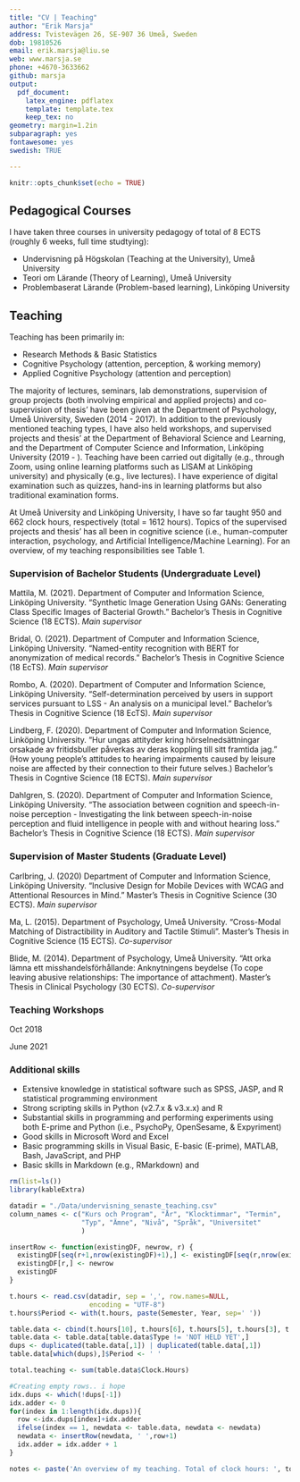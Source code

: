 ```yaml
---
title: "CV | Teaching"
author: "Erik Marsja"
address: Tvistevägen 26, SE-907 36 Umeå, Sweden
dob: 19810526
email: erik.marsja@liu.se
web: www.marsja.se
phone: +4670-3633662
github: marsja
output:
  pdf_document:
    latex_engine: pdflatex
    template: template.tex
    keep_tex: no
geometry: margin=1.2in
subparagraph: yes
fontawesome: yes
swedish: TRUE

---
```


```r
knitr::opts_chunk$set(echo = TRUE)
```

## Pedagogical Courses
I have taken three courses in university pedagogy of total of 8 ECTS (roughly 6 weeks, full time studtying): 

* Undervisning på Högskolan (Teaching at the University), Umeå University 
* Teori om Lärande (Theory of Learning), Umeå University
* Problembaserat Lärande (Problem-based learning), Linköping University


## Teaching  

Teaching has been primarily in:

* Research Methods & Basic Statistics
* Cognitive Psychology (attention, perception, & working memory)
* Applied Cognitive Psychology (attention and perception)

The majority of lectures, seminars, lab demonstrations, supervision of group projects (both involving empirical and applied projects) and co-supervision of thesis' have been given at the Department of Psychology, Umeå University, Sweden (2014 - 2017). In addition to the previously mentioned teaching types, I have also held workshops, and supervised projects and thesis' at the Department of Behavioral Science and Learning, and the Department of Computer Science and Information, Linköping University (2019 - ). Teaching have been carried out digitally (e.g., through Zoom, using online learning platforms such as LISAM at Linköping university) and physically (e.g., live lectures). I have experience of digital examination such as quizzes, hand-ins in learning platforms but also traditional examination forms.

At Umeå University and Linköping University, I have so far taught 950  and 662 clock hours, respectively (total = 1612 hours). Topics of the supervised projects and thesis' has all been in cognitive science (i.e., human-computer interaction, psychology, and Artificial Intelligence/Machine Learning). For an overview, of my teaching responsibilities see Table 1.


### Supervision of Bachelor Students (Undergraduate Level)

Mattila, M. (2021). Department of Computer and Information Science, Linköping University. "Synthetic Image Generation Using GANs: Generating Class Specific Images of Bacterial Growth." Bachelor's Thesis in Cognitive Science (18 ECTS). *Main supervisor*

Bridal, O. (2021). Department of Computer and Information Science, Linköping University. "Named-entity recognition with BERT for anonymization of medical records." Bachelor's Thesis in Cognitive Science (18 EcTS). *Main supervisor*

Rombo, A. (2020). Department of Computer and Information Science, Linköping University. "Self-determination perceived by
users in support services pursuant to LSS - An analysis on a municipal level." Bachelor's Thesis in Cognitive Science (18 EcTS). *Main supervisor*

Lindberg, F. (2020). Department of Computer and Information Science, Linköping University. "Hur ungas attityder kring hörselnedsättningar orsakade av fritidsbuller påverkas av deras koppling till sitt framtida jag." (How young people's attitudes to hearing impairments caused by leisure noise are affected by their connection to their future selves.)  Bachelor's Thesis in Cogntive Science (18 ECTS). *Main supervisor*

Dahlgren, S. (2020). Department of Computer and Information Science, Linköping University. "The association between cognition and speech-in-noise perception - Investigating the link between speech-in-noise perception and fluid intelligence in people with and without hearing loss." Bachelor's Thesis in Cognitive Science (18 ECTS). *Main supervisor*

### Supervision of Master Students (Graduate Level)

Carlbring, J. (2020) Department of Computer and Information Science, Linköping University. "Inclusive Design for Mobile Devices with WCAG and Attentional Resources in Mind." Master's Thesis in Cognitive Science (30 ECTS). *Main supervisor*

Ma, L. (2015). Department of Psychology, Umeå University. "Cross-Modal Matching of Distractibility in Auditory and Tactile Stimuli". Master's Thesis in Cognitive Science (15 ECTS). *Co-supervisor*

Blide, M. (2014). Department of Psychology, Umeå University. "Att orka lämna ett misshandelsförhållande: Anknytningens beydelse (To cope leaving abusive relationships: The importance of attachment). Master's Thesis in Clinical Psychology (30 ECTS). *Co-supervisor*

### Teaching Workshops

Oct 2018\hspace{0.75cm}\textbf{R Workshop "Step-by-Step"}\vspace{1mm}

\hrule
\begin{changemargin}{2.15cm}{2.4cm}

Department of Psychology, Umeå University.

An introduction to R statistical programming language - presented to senior researchers with a focus on basic programming and the R environment.

\end{changemargin}


June 2021\hspace{0.75cm}\textbf{SIDR Summer School 2021}\vspace{1mm}

\hrule
\begin{changemargin}{2.15cm}{2.4cm}

Division of Disability Research, Linköping University.

Assisting Prof. Danielsson in teaching advanced statistics in the R programming language.

\end{changemargin}

### Additional skills

* Extensive knowledge in statistical software such as SPSS, JASP, and R statistical programming environment
* Strong scripting skills in Python (v2.7.x & v3.x.x) and R
* Substantial skills in programming and performing experiments using both E-prime and Python (i.e., PsychoPy, OpenSesame, & Expyriment)
* Good skills in Microsoft Word and Excel
* Basic programming skills in Visual Basic, E-basic (E-prime), MATLAB, Bash, JavaScript, and PHP
* Basic skills in Markdown (e.g., RMarkdown) and \LaTeX


```r
rm(list=ls())
library(kableExtra)

datadir = "./Data/undervisning_senaste_teaching.csv"
column_names <- c("Kurs och Program", "År", "Klocktimmar", "Termin",
                  "Typ", "Ämne", "Nivå", "Språk", "Universitet"
                  )

insertRow <- function(existingDF, newrow, r) {
  existingDF[seq(r+1,nrow(existingDF)+1),] <- existingDF[seq(r,nrow(existingDF)),]
  existingDF[r,] <- newrow
  existingDF
}

t.hours <- read.csv(datadir, sep = ',', row.names=NULL,
                    encoding = "UTF-8")
t.hours$Period <- with(t.hours, paste(Semester, Year, sep=' '))

table.data <- cbind(t.hours[10], t.hours[6], t.hours[5], t.hours[3], t.hours[1], t.hours[7:9])
table.data <- table.data[table.data$Type != 'NOT HELD YET',]
dups <- duplicated(table.data[,1]) | duplicated(table.data[,1])
table.data[which(dups),]$Period <- ' '

total.teaching <- sum(table.data$Clock.Hours)

#Creating empty rows.. i hope
idx.dups <- which(!dups[-1])
idx.adder <- 0
for(index in 1:length(idx.dups)){
  row <-idx.dups[index]+idx.adder
  ifelse(index == 1, newdata <- table.data, newdata <- newdata)
  newdata <- insertRow(newdata, ' ',row+1)
  idx.adder = idx.adder + 1
}

notes <- paste('An overview of my teaching. Total of clock hours: ', total.teaching, ', UG = Undergraduate, G = Graduate, VT = Spring term, HT = autumn term', sep = ' ')
```


\newpage

\begin{landscape}
\pagestyle{empty}
{
```r
library(kableExtra)

columnNames <- c('Period(s)', 'Subject', 'Type', 
                 'Clock Hours', 'Course/Program', 'Level',
                 'Language', 'University')
d <- kable(newdata, "latex", col.names = columnNames, booktabs = TRUE, longtable = TRUE, caption = notes) %>%
  kable_styling(position = "center",
                latex_options = c("hold_position", "repeat_header")) %>%
  column_spec(c(2, 3, 5), width = "4cm") %>%
  column_spec(c(1), width = "1.5cm") %>%
  column_spec(c(7), width = "1.2cm") %>%
  column_spec(c(4), width = "1.8cm") %>%
  column_spec(c(9), width = "1.8cm")

d

```
}
\end{landscape}
